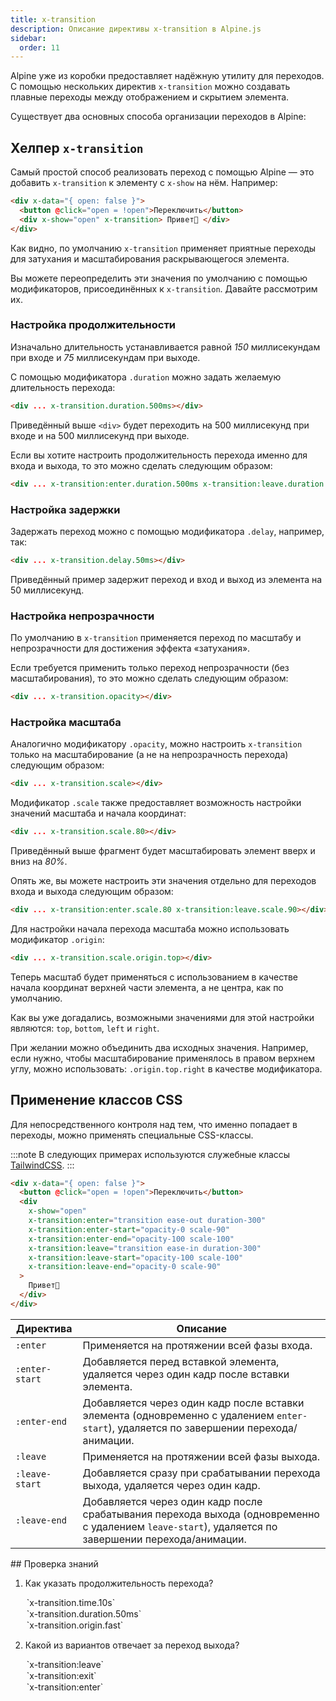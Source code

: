 ```yaml
---
title: x-transition
description: Описание директивы x-transition в Alpine.js
sidebar:
  order: 11
---
```



Alpine уже из коробки предоставляет надёжную утилиту для переходов. С помощью нескольких директив `x-transition` можно создавать плавные переходы между отображением и скрытием элемента.

Существует два основных способа организации переходов в Alpine:

<CardGrid>
  <LinkCard title="Хелпер <strong>x-transition</strong>" href="#хелпер-x-transition" />
  <LinkCard title="Применение классов CSS" href="#применение-классов-css" />
</CardGrid>

## Хелпер `x-transition`

Самый простой способ реализовать переход с помощью Alpine — это добавить `x-transition` к элементу с `x-show` на нём. Например:

```html live "x-transition"
<div x-data="{ open: false }">
  <button @click="open = !open">Переключить</button>
  <div x-show="open" x-transition> Привет👋 </div>
</div>
```

Как видно, по умолчанию `x-transition` применяет приятные переходы для затухания и масштабирования раскрывающегося элемента.

Вы можете переопределить эти значения по умолчанию с помощью модификаторов, присоединённых к `x-transition`. Давайте рассмотрим их.

### Настройка продолжительности

Изначально длительность устанавливается равной _150_ миллисекундам при входе и _75_ миллисекундам при выходе.

С помощью модификатора `.duration` можно задать желаемую длительность перехода:

```html "duration.500ms"
<div ... x-transition.duration.500ms></div>
```

Приведённый выше `<div>` будет переходить на 500 миллисекунд при входе и на 500 миллисекунд при выходе.

Если вы хотите настроить продолжительность перехода именно для входа и выхода, то это можно сделать следующим образом:

```html wrap "enter.duration.500ms" "leave.duration.400ms"
<div ... x-transition:enter.duration.500ms x-transition:leave.duration.400ms></div>
```

### Настройка задержки

Задержать переход можно с помощью модификатора `.delay`, например, так:

```html "delay.50ms"
<div ... x-transition.delay.50ms></div>
```

Приведённый пример задержит переход и вход и выход из элемента на 50 миллисекунд.

### Настройка непрозрачности

По умолчанию в `x-transition` применяется переход по масштабу и непрозрачности для достижения эффекта «затухания».

Если требуется применить только переход непрозрачности (без масштабирования), то это можно сделать следующим образом:

```html "opacity"
<div ... x-transition.opacity></div>
```

### Настройка масштаба

Аналогично модификатору `.opacity`, можно настроить `x-transition` только на масштабирование (а не на непрозрачность перехода) следующим образом:

```html "scale"
<div ... x-transition.scale></div>
```

Модификатор `.scale` также предоставляет возможность настройки значений масштаба и начала координат:

```html "scale.80"
<div ... x-transition.scale.80></div>
```

Приведённый выше фрагмент будет масштабировать элемент вверх и вниз на _80%_.

Опять же, вы можете настроить эти значения отдельно для переходов входа и выхода следующим образом:

```html "enter.scale.80" "leave.scale.90"
<div ... x-transition:enter.scale.80 x-transition:leave.scale.90></div>
```

Для настройки начала перехода масштаба можно использовать модификатор `.origin`:

```html "origin"
<div ... x-transition.scale.origin.top></div>
```

Теперь масштаб будет применяться с использованием в качестве начала координат верхней части элемента, а не центра, как по умолчанию.

Как вы уже догадались, возможными значениями для этой настройки являются: `top`, `bottom`, `left` и `right`.

При желании можно объединить два исходных значения. Например, если нужно, чтобы масштабирование применялось в правом верхнем углу, можно использовать: `.origin.top.right` в качестве модификатора.

## Применение классов CSS

Для непосредственного контроля над тем, что именно попадает в переходы, можно применять специальные CSS-классы.

:::note
    В следующих примерах используются служебные классы [TailwindCSS](https://tailwindcss.ru/docs/transition-property).
:::

```html live {5-10}
<div x-data="{ open: false }">
  <button @click="open = !open">Переключить</button>
  <div
    x-show="open"
    x-transition:enter="transition ease-out duration-300"
    x-transition:enter-start="opacity-0 scale-90"
    x-transition:enter-end="opacity-100 scale-100"
    x-transition:leave="transition ease-in duration-300"
    x-transition:leave-start="opacity-100 scale-100"
    x-transition:leave-end="opacity-0 scale-90"
  >
    Привет👋
  </div>
</div>
```

| Директива      | Описание                                                                                                                                      |
| -------------- | --------------------------------------------------------------------------------------------------------------------------------------------- |
| `:enter`       | Применяется на протяжении всей фазы входа.                                                                                                    |
| `:enter-start` | Добавляется перед вставкой элемента, удаляется через один кадр после вставки элемента.                                                        |
| `:enter-end`   | Добавляется через один кадр после вставки элемента (одновременно с удалением `enter-start`), удаляется по завершении перехода/анимации.       |
| `:leave`       | Применяется на протяжении всей фазы выхода.                                                                                                   |
| `:leave-start` | Добавляется сразу при срабатывании перехода выхода, удаляется через один кадр.                                                                |
| `:leave-end`   | Добавляется через один кадр после срабатывания перехода выхода (одновременно с удалением `leave-start`), удаляется по завершении перехода/анимации. |

<Box icon="question-mark">
## Проверка знаний

1. Как указать продолжительность перехода?

    <MultipleChoice>
      <Option>
        `x-transition.time.10s`
      </Option>
      <Option isCorrect>
        `x-transition.duration.50ms`
      </Option>
      <Option>
        `x-transition.origin.fast`
      </Option>
    </MultipleChoice>

2. Какой из вариантов отвечает за переход выхода?

    <MultipleChoice>
      <Option isCorrect>
        `x-transition:leave`
      </Option>
      <Option>
        `x-transition:exit`
      </Option>
      <Option>
        `x-transition:enter`
      </Option>
    </MultipleChoice>

</Box>